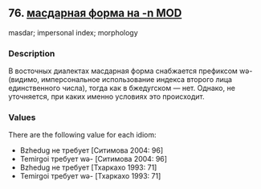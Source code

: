 ## 76. <a href =  'https://agricolamz.github.io/The_Circassian_Isoglosses_Database/76.html'>масдарная форма на -n MOD</a>
masdar; impersonal index; morphology

### Description

В восточных диалектах масдарная форма снабжается префиксом wə- (видимо, имперсональное использование индекса второго лица единственного числа), тогда как в бжедугском — нет. Однако, не уточняется, при каких именно условиях это происходит.

### Values
There are the following value for each idiom:

* Bzhedug  не требует [Ситимова 2004: 96] 
* Temirgoi  требует wə- [Ситимова 2004: 96] 
* Bzhedug  не требует [Тхаркахо 1993: 71] 
* Temirgoi  требует wə- [Тхаркахо 1993: 71] 

